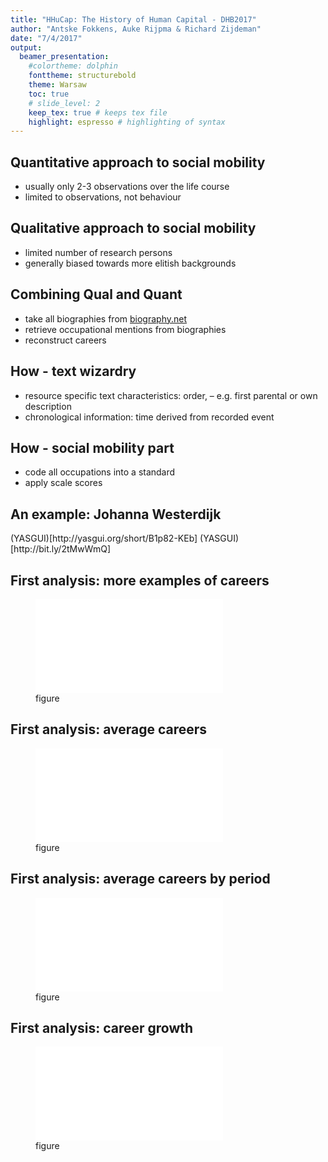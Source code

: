 ```yaml
---
title: "HHuCap: The History of Human Capital - DHB2017"
author: "Antske Fokkens, Auke Rijpma & Richard Zijdeman"
date: "7/4/2017"
output:
  beamer_presentation:
    #colortheme: dolphin
    fonttheme: structurebold
    theme: Warsaw
    toc: true
    # slide_level: 2
    keep_tex: true # keeps tex file
    highlight: espresso # highlighting of syntax
---
```


## Quantitative approach to social mobility
* usually only 2-3 observations over the life course
* limited to observations, not behaviour

## Qualitative approach to social mobility
* limited number of research persons
* generally biased towards more elitish backgrounds

## Combining Qual and Quant
* take all biographies from [biography.net](http://www.biographynet.nl)
* retrieve occupational mentions from biographies
* reconstruct careers

## How - text wizardry
- resource specific text characteristics: order, 
-- e.g. first parental or own description
- chronological information: time derived from recorded event

## How - social mobility part
* code all occupations into a standard
* apply scale scores 

## An example: Johanna Westerdijk

(YASGUI)[http://yasgui.org/short/B1p82-KEb]
(YASGUI)[http://bit.ly/2tMwWmQ]

## First analysis: more examples of careers
![figure](../figures/careerexamples.pdf)



## First analysis: average careers
![figure](../figures/avgcareers.pdf)

## First analysis: average careers by period
![figure](../figures/avgcareers_byperiod.pdf)

## First analysis: career growth
![figure](../figures/careergrowth.pdf)












